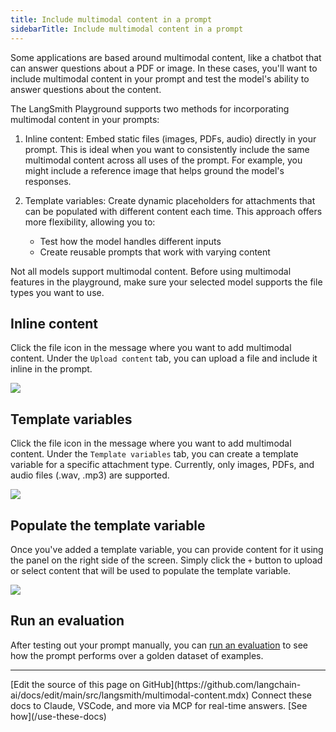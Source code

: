 ```yaml
---
title: Include multimodal content in a prompt
sidebarTitle: Include multimodal content in a prompt
---
```


Some applications are based around multimodal content, like a chatbot that can answer questions about a PDF or image. In these cases, you'll want to include multimodal content in your prompt and test the model's ability to answer questions about the content.

The LangSmith Playground supports two methods for incorporating multimodal content in your prompts:

1. Inline content: Embed static files (images, PDFs, audio) directly in your prompt. This is ideal when you want to consistently include the same multimodal content across all uses of the prompt. For example, you might include a reference image that helps ground the model's responses.

2. Template variables: Create dynamic placeholders for attachments that can be populated with different content each time. This approach offers more flexibility, allowing you to:

   * Test how the model handles different inputs
   * Create reusable prompts that work with varying content

<Note>
Not all models support multimodal content. Before using multimodal features in the playground, make sure your selected model supports the file types you want to use.
</Note>

## Inline content

Click the file icon in the message where you want to add multimodal content. Under the `Upload content` tab, you can upload a file and include it inline in the prompt.

![](/langsmith/images/upload-inline-multimodal-content.png)

## Template variables

Click the file icon in the message where you want to add multimodal content. Under the `Template variables` tab, you can create a template variable for a specific attachment type. Currently, only images, PDFs, and audio files (.wav, .mp3) are supported.

![](/langsmith/images/template-variable-multimodal-content.png)

## Populate the template variable

Once you've added a template variable, you can provide content for it using the panel on the right side of the screen. Simply click the `+` button to upload or select content that will be used to populate the template variable.

![](/langsmith/images/manual-prompt-multimodal.png)

## Run an evaluation

After testing out your prompt manually, you can [run an evaluation](/langsmith/evaluate-with-attachments?mode=ui) to see how the prompt performs over a golden dataset of examples.

---

<Callout icon="pen-to-square" iconType="regular">
    [Edit the source of this page on GitHub](https://github.com/langchain-ai/docs/edit/main/src/langsmith/multimodal-content.mdx)
</Callout>
<Tip icon="terminal" iconType="regular">
    Connect these docs to Claude, VSCode, and more via MCP for    real-time answers. [See how](/use-these-docs)
</Tip>
